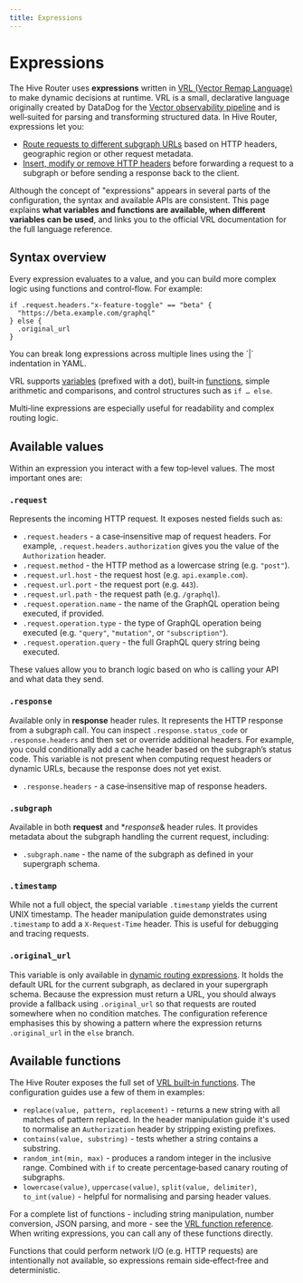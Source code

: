 ```yaml
---
title: Expressions
---
```



# Expressions

The Hive Router uses **expressions** written in
[VRL (Vector Remap Language)](https://vector.dev/docs/reference/vrl/) to make dynamic decisions at
runtime. VRL is a small, declarative language originally created by DataDog for the
[Vector observability pipeline](https://vector.dev/) and is well‑suited for parsing and transforming
structured data. In Hive Router, expressions let you:

- [Route requests to different subgraph URLs](../guides/dynamic-subgraph-routing) based on HTTP
  headers, geographic region or other request metadata.
- [Insert, modify or remove HTTP headers](../guides/header-manipulation) before forwarding a request
  to a subgraph or before sending a response back to the client.

Although the concept of "expressions" appears in several parts of the configuration, the syntax and
available APIs are consistent. This page explains **what variables and functions are available, when
different variables can be used**, and links you to the official VRL documentation for the full
language reference.

## Syntax overview

Every expression evaluates to a value, and you can build more complex logic using functions and
control‑flow. For example:

```
if .request.headers."x-feature-toggle" == "beta" {
  "https://beta.example.com/graphql"
} else {
  .original_url
}
```

<Callout type="info">
  You can break long expressions across multiple lines using the `|` indentation in YAML.
</Callout>

VRL supports [variables](#available-variables) (prefixed with a dot), built‑in
[functions](#available-functions), simple arithmetic and comparisons, and control structures such as
`if … else`.

Multi‑line expressions are especially useful for readability and complex routing logic.

## Available values

Within an expression you interact with a few top‑level values. The most important ones are:

### `.request`

Represents the incoming HTTP request. It exposes nested fields such as:

- `.request.headers` - a case‑insensitive map of request headers. For example,
  `.request.headers.authorization` gives you the value of the `Authorization` header.
- `.request.method` - the HTTP method as a lowercase string (e.g. `"post"`).
- `.request.url.host` - the request host (e.g. `api.example.com`).
- `.request.url.port` - the request port (e.g. `443`).
- `.request.url.path` - the request path (e.g. `/graphql`).
- `.request.operation.name` - the name of the GraphQL operation being executed, if provided.
- `.request.operation.type` - the type of GraphQL operation being executed (e.g. `"query"`,
  `"mutation"`, or `"subscription"`).
- `.request.operation.query` - the full GraphQL query string being executed.

These values allow you to branch logic based on who is calling your API and what data they send.

### `.response`

Available only in **response** header rules. It represents the HTTP response from a subgraph call.
You can inspect `.response.status_code` or `.response.headers` and then set or override additional
headers. For example, you could conditionally add a cache header based on the subgraph’s status
code. This variable is not present when computing request headers or dynamic URLs, because the
response does not yet exist.

- `.response.headers` - a case‑insensitive map of response headers.

### `.subgraph`

Available in both **request** and \*_response_& header rules. It provides metadata about the
subgraph handling the current request, including:

- `.subgraph.name` - the name of the subgraph as defined in your supergraph schema.

### `.timestamp`

While not a full object, the special variable `.timestamp` yields the current UNIX timestamp. The
header manipulation guide demonstrates using `.timestamp` to add a `X‑Request‑Time` header. This is
useful for debugging and tracing requests.

### `.original_url`

This variable is only available in
[dynamic routing expressions](./configuration/override_subgraph_urls). It holds the default URL for
the current subgraph, as declared in your supergraph schema. Because the expression must return a
URL, you should always provide a fallback using `.original_url` so that requests are routed
somewhere when no condition matches. The configuration reference emphasises this by showing a
pattern where the expression returns `.original_url` in the `else` branch.

## Available functions

The Hive Router exposes the full set of
[VRL built‑in functions](https://vector.dev/docs/reference/vrl/functions/). The configuration guides
use a few of them in examples:

- `replace(value, pattern, replacement)` - returns a new string with all matches of pattern
  replaced. In the header manipulation guide it's used to normalise an `Authorization` header by
  stripping existing prefixes.
- `contains(value, substring)` - tests whether a string contains a substring.
- `random_int(min, max)` - produces a random integer in the inclusive range. Combined with `if` to
  create percentage‑based canary routing of subgraphs.
- `lowercase(value)`, `uppercase(value)`, `split(value, delimiter)`, `to_int(value)` - helpful for
  normalising and parsing header values.

For a complete list of functions - including string manipulation, number conversion, JSON parsing,
and more - see the [VRL function reference](https://vector.dev/docs/reference/vrl/functions/). When
writing expressions, you can call any of these functions directly.

<Callout type="warning">
  Functions that could perform network I/O (e.g. HTTP requests) are intentionally not available, so
  expressions remain side‑effect‑free and deterministic.
</Callout>
